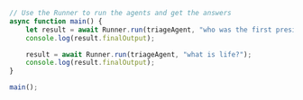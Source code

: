 ```typescript TypeScript
// Use the Runner to run the agents and get the answers
async function main() {
    let result = await Runner.run(triageAgent, "who was the first president of the united states?");
    console.log(result.finalOutput);

    result = await Runner.run(triageAgent, "what is life?");
    console.log(result.finalOutput);
}

main();
```